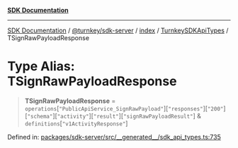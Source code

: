 [**SDK Documentation**](../../../../../../README.mdx)

***

[SDK Documentation](../../../../../../packages.mdx) / [@turnkey/sdk-server](../../../../README.mdx) / [index](../../../README.mdx) / [TurnkeySDKApiTypes](../README.mdx) / TSignRawPayloadResponse

# Type Alias: TSignRawPayloadResponse

> **TSignRawPayloadResponse** = `operations`\[`"PublicApiService_SignRawPayload"`\]\[`"responses"`\]\[`"200"`\]\[`"schema"`\]\[`"activity"`\]\[`"result"`\]\[`"signRawPayloadResult"`\] & `definitions`\[`"v1ActivityResponse"`\]

Defined in: [packages/sdk-server/src/\_\_generated\_\_/sdk\_api\_types.ts:735](https://github.com/tkhq/sdk/blob/fd49bfe86475c8603b3eb385aa101efa36fa32fc/packages/sdk-server/src/__generated__/sdk_api_types.ts#L735)
